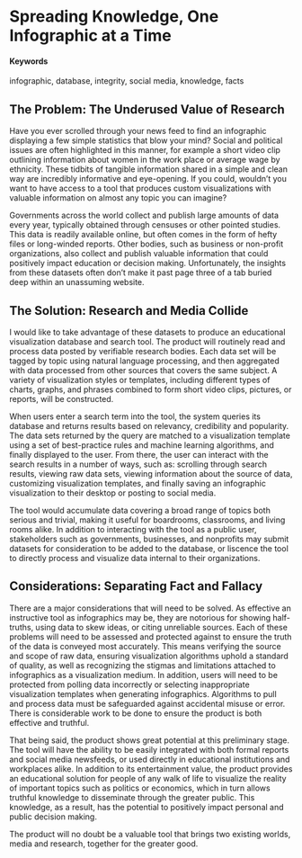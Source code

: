# Spreading Knowledge, One Infographic at a Time {#Infographic-Database}

#### Keywords

infographic, database, integrity, social media, knowledge, facts

## The Problem: The Underused Value of Research

Have you ever scrolled through your news feed to find an infographic displaying a few simple statistics that blow your mind? Social and political issues are often highlighted in this manner, for example a short video clip outlining information about women in the work place or average wage by ethnicity. 
These tidbits of tangible information shared in a simple and clean way are incredibly informative and eye-opening. 
If you could, wouldn't you want to have access to a tool that produces custom visualizations with valuable information on almost any topic you can imagine?

Governments across the world collect and publish large amounts of data every year, typically obtained through censuses or other pointed studies. 
This data is readily available online, but often comes in the form of hefty files or long-winded reports. 
Other bodies, such as business or non-profit organizations, also collect and publish valuable information that could positively impact education or decision making. 
Unfortunately, the insights from these datasets often don't make it past page three of a tab buried deep within an unassuming website.

## The Solution: Research and Media Collide

I would like to take advantage of these datasets to produce an educational visualization database and search tool. 
The product will routinely read and process data posted by verifiable research bodies. 
Each data set will be tagged by topic using natural language processing, and then aggregated with data processed from other sources that covers the same subject. 
A variety of visualization styles or templates, including different types of charts, graphs, and phrases combined to form short video clips, pictures, or reports, will be constructed.

When users enter a search term into the tool, the system queries its database and returns results based on relevancy, credibility and popularity. 
The data sets returned by the query are matched to a visualization template using a set of best-practice rules and machine learning algorithms, and finally displayed to the user. 
From there, the user can interact with the search results in a number of ways, such as: scrolling through search results, viewing raw data sets, viewing information about the source of data, customizing visualization templates, and finally saving an infographic visualization to their desktop or posting to social media.

The tool would accumulate data covering a broad range of topics both serious and trivial, making it useful for boardrooms, classrooms, and living rooms alike. 
In addition to interacting with the tool as a public user, stakeholders such as governments, businesses, and nonprofits may submit datasets for consideration to be added to the database, or liscence the tool to directly process and visualize data internal to their organizations.

## Considerations: Separating Fact and Fallacy

There are a major considerations that will need to be solved. 
As effective an instructive tool as infographics may be, they are notorious for showing half-truths, using data to skew ideas, or citing unreliable sources. 
Each of these problems will need to be assessed and protected against to ensure the truth of the data is conveyed most accurately. 
This means verifying the source and scope of raw data, ensuring visualization algorithms uphold a standard of quality, as well as recognizing the stigmas and limitations attached to infographics as a visualization medium. 
In addition, users will need to be protected from polling data incorrectly or selecting inappropriate visualization templates when generating infographics. 
Algorithms to pull and process data must be safeguarded against accidental misuse or error. 
There is considerable work to be done to ensure the product is both effective and truthful.

That being said, the product shows great potential at this preliminary stage. 
The tool will have the ability to be easily integrated with both formal reports and social media newsfeeds, or used directly in educational institutions and workplaces alike. 
In addition to its entertainment value, the product provides an educational solution for people of any walk of life to visualize the reality of important topics such as politics or economics, which in turn allows truthful knowledge to disseminate through the greater public. 
This knowledge, as a result, has the potential to positively impact personal and public decision making.

The product will no doubt be a valuable tool that brings two existing worlds, media and research, together for the greater good. 

